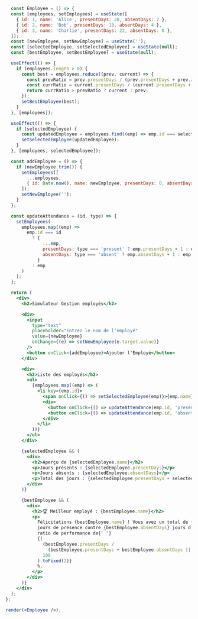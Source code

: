 ```jsx live noInline
  const Employee = () => {
  const [employees, setEmployees] = useState([
    { id: 1, name: 'Alice', presentDays: 20, absentDays: 2 },
    { id: 2, name: 'Bob', presentDays: 18, absentDays: 4 },
    { id: 3, name: 'Charlie', presentDays: 22, absentDays: 0 },
  ]);
  const [newEmployee, setNewEmployee] = useState('');
  const [selectedEmployee, setSelectedEmployee] = useState(null);
  const [bestEmployee, setBestEmployee] = useState(null);

  useEffect(() => {
    if (employees.length > 0) {
      const best = employees.reduce((prev, current) => {
        const prevRatio = prev.presentDays / (prev.presentDays + prev.absentDays || 1);
        const currRatio = current.presentDays / (current.presentDays + current.absentDays || 1);
        return currRatio > prevRatio ? current : prev;
      });
      setBestEmployee(best);
    }
  }, [employees]);

  useEffect(() => {
    if (selectedEmployee) {
      const updatedEmployee = employees.find((emp) => emp.id === selectedEmployee.id);
      setSelectedEmployee(updatedEmployee);
    }
  }, [employees, selectedEmployee]);

  const addEmployee = () => {
    if (newEmployee.trim()) {
      setEmployees([
        ...employees,
        { id: Date.now(), name: newEmployee, presentDays: 0, absentDays: 0 },
      ]);
      setNewEmployee('');
    }
  };

  const updateAttendance = (id, type) => {
    setEmployees(
      employees.map((emp) =>
        emp.id === id
          ? {
              ...emp,
              presentDays: type === 'present' ? emp.presentDays + 1 : emp.presentDays,
              absentDays: type === 'absent' ? emp.absentDays + 1 : emp.absentDays,
            }
          : emp
      )
    );
  };

  return (
    <div>
      <h2>Simulateur Gestion employés</h2>

      <div>
        <input
          type="text"
          placeholder="Entrez le nom de l'employé"
          value={newEmployee}
          onChange={(e) => setNewEmployee(e.target.value)}
        />
        <button onClick={addEmployee}>Ajouter l'Employé</button>
      </div>

      <div>
        <h2>Liste des employés</h2>
        <ul>
          {employees.map((emp) => (
            <li key={emp.id}>
              <span onClick={() => setSelectedEmployee(emp)}>{emp.name}</span>
              <div>
                <button onClick={() => updateAttendance(emp.id, 'present')}>+ Présent</button>
                <button onClick={() => updateAttendance(emp.id, 'absent')}>+ Absent</button>
              </div>
            </li>
          ))}
        </ul>
      </div>

      {selectedEmployee && (
        <div>
          <h2>Aperçu de {selectedEmployee.name}</h2>
          <p>Jours présents : {selectedEmployee.presentDays}</p>
          <p>Jours absents : {selectedEmployee.absentDays}</p>
          <p>Total des jours : {selectedEmployee.presentDays + selectedEmployee.absentDays}</p>
        </div>
      )}

      {bestEmployee && (
        <div>
          <h2>🏆 Meilleur employé : {bestEmployee.name}</h2>
          <p>
            Félicitations {bestEmployee.name} ! Vous avez un total de {bestEmployee.presentDays}{' '}
            jours de présence contre {bestEmployee.absentDays} jours d'absence, atteignant un
            ratio de performance de{' '}
            {(
              (bestEmployee.presentDays /
                (bestEmployee.presentDays + bestEmployee.absentDays || 1)) *
              100
            ).toFixed(2)}
            %.
          </p>
        </div>
      )}
    </div>
  );
};

render(<Employee />);
```